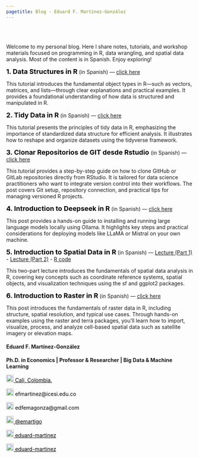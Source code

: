 ```yaml
---
pagetitle: Blog - Eduard F. Martínez-González
---
```


<br> </br> <!--- Agrega lineas en blanco --->

<!------------- Panel de la izquierda ------------->
<div class="col-sm-9">

Welcome to my personal blog. Here I share notes, tutorials, and workshop materials focused on programming in R, data wrangling, and spatial data analysis. Most of the content is in Spanish. Enjoy exploring!

<strong style="color:black;font-size:18px;">1. Data Structures in R</strong> (in Spanish) — <a href="https://lectures-r.gitlab.io/blog/3-objects">click here</a>

This tutorial introduces the fundamental object types in R—such as vectors, matrices, and lists—through clear explanations and practical examples. It provides a foundational understanding of how data is structured and manipulated in R.

<strong style="color:black;font-size:18px;">2. Tidy Data in R</strong> (in Spanish) — <a href="https://blog-r.gitlab.io/5-tidy-data">click here</a>

This tutorial presents the principles of tidy data in R, emphasizing the importance of standardized data structure for efficient analysis. It illustrates how to reshape and organize datasets using the tidyverse framework.

<strong style="color:black;font-size:18px;">3. Clonar Repositorios de GIT desde Rstudio </strong> (in Spanish) — <a href="https://eduard-martinez.github.io/blog/git_r/index.html">click here</a>

This tutorial provides a step-by-step guide on how to clone GitHub or GitLab repositories directly from RStudio. It is tailored for data science practitioners who want to integrate version control into their workflows. The post covers Git setup, repository connection, and practical tips for managing versioned R projects.

<strong style="color:black;font-size:18px;">4. Introduction to Deepseek in R</strong> (in Spanish) — <a href="https://eduard-martinez.github.io/blog/ollama_r/index.html">click here</a>

This post provides a hands-on guide to installing and running large language models locally using Ollama. It highlights key steps and practical considerations for deploying models like LLaMA or Mistral on your own machine.

<strong style="color:black;font-size:18px;">5. Introduction to Spatial Data in R</strong> (in Spanish) — [Lecture (Part 1)](https://eduard-martinez.github.io/blog/intro_gis_in_r/lecture/parte-1.pdf) - [Lecture (Part 2)](https://eduard-martinez.github.io/blog/intro_gis_in_r/lecture/parte-2.html) - [R code](https://eduard-martinez.github.io/blog/intro_gis_in_r/code/workshop-01.R)

This two-part lecture introduces the fundamentals of spatial data analysis in R, covering key concepts such as coordinate reference systems, spatial objects, and visualization techniques using the sf and ggplot2 packages.

<strong style="color:black;font-size:18px;">6. Introduction to Raster in R</strong> (in Spanish) — <a href="https://eduard-martinez.github.io/blog/ollama_r/index.html">click here</a>

This post introduces the fundamentals of raster data in R, including structure, spatial resolution, and typical use cases. Through hands-on examples using the raster and terra packages, you’ll learn how to import, visualize, process, and analyze cell-based spatial data such as satellite imagery or elevation maps.

</div>
<!------------- Panel de la izquierda ------------->

<!------------- Panel de la derecha ------------->
<div class="col-sm-3">

#### Eduard F. Martínez-González

**Ph.D. in Economics | Professor & Researcher | Big Data & Machine Learning**

<!-- Location -->
<a href="https://www.google.com/maps/place/Universidad+ICESI/@3.3357824,-76.5362176,4583m/data=!3m1!1e3!4m9!1m2!2m1!1sicesi+maps!3m5!1s0x8e30a1eb8d09a3c1:0x766b9b441dfa8bbe!8m2!3d3.3418949!4d-76.530602!16zL20vMDg1bjlr?entry=ttu&g_ep=EgoyMDI1MDMxMi4wIKXMDSoASAFQAw%3D%3D" style="color:black;"> <img alt="Qries" src="./images/location.png" width="20" height="20">  Cali, Colombia.</a>

<!-- Correo -->
<p style="color:black"><img alt="Qries" src="./images/correo.png" width="20" height="20"> efmartinez@icesi.edu.co </img></p>

<!-- Correo -->
<p style="color:black"><img alt="Qries" src="./images/correo.png" width="20" height="20"> edfemagonza@gmail.com </img></p>

<!-- Twitter -->
 <a href="https://twitter.com/emartigo" style="color:black;"> <img alt="Qries" src="./images/twitter.jpg" width="20" height="20">  @emartigo</a> 

<!-- gitlab -->
<a href="https://gitlab.com/eduard-martinez" style="color:black;"> <img alt="Qries" src="./images/gitlab.png" width="20" height="20">  eduard-martinez</a>

<!-- GitHub -->
<a href="https://github.com/eduard-martinez" style="color:black;"> <img alt="Qries" src="./images/github.png" width="20" height="20">  eduard-martinez</a>

<!------------- Panel de la derecha ------------->

<br> </br> <!--- Agrega lineas en blanco --->
